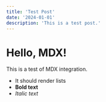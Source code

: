 ```yaml
---
title: 'Test Post'
date: '2024-01-01'
description: 'This is a test post.'
---
```


# Hello, MDX!

This is a test of MDX integration.

- It should render lists
- **Bold text**
- _Italic text_
